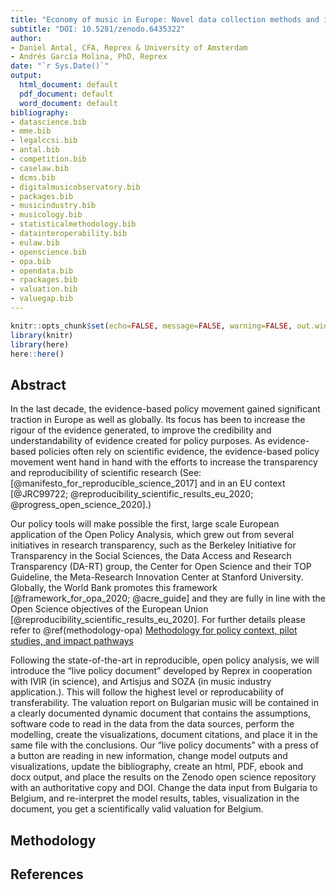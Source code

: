 ```yaml
---
title: "Economy of music in Europe: Novel data collection methods and indicator"
subtitle: "DOI: 10.5281/zenodo.6435322"
author:
- Daniel Antal, CFA, Reprex & University of Amsterdam
- Andrés García Molina, PhD, Reprex
date: "`r Sys.Date()`"
output:
  html_document: default
  pdf_document: default
  word_document: default
bibliography:
- datascience.bib
- mme.bib
- legalccsi.bib
- antal.bib
- competition.bib
- caselaw.bib
- dcms.bib
- digitalmusicobservatory.bib
- packages.bib
- musicindustry.bib
- musicology.bib
- statisticalmethodology.bib
- datainteroperability.bib
- eulaw.bib
- openscience.bib
- opa.bib
- opendata.bib
- rpackages.bib
- valuation.bib
- valuegap.bib
---
```


```r
knitr::opts_chunk$set(echo=FALSE, message=FALSE, warning=FALSE, out.width = '95%', fig.align = 'center')
library(knitr)
library(here)
here::here()
```

## Abstract

In the last decade, the evidence-based policy movement gained significant traction in Europe as well as globally. Its focus has been to increase the rigour of the evidence generated, to improve the credibility and understandability of evidence created for policy purposes.  As evidence-based policies often rely on scientific evidence, the evidence-based policy movement went hand in hand with the efforts to increase the transparency and reproducibility of scientific research (See: [@manifesto_for_reproducible_science_2017] and in an EU context [@JRC99722; @reproducibility_scientific_results_eu_2020; @progress_open_science_2020].)  

Our policy tools will make possible the first, large scale European application of the Open Policy Analysis, which grew out from several initiatives in research transparency, such as the Berkeley Initiative for Transparency in the Social Sciences, the Data Access and Research Transparency (DA-RT) group, the Center for Open Science and their TOP Guideline, the Meta-Research Innovation Center at Stanford University. Globally, the World Bank promotes this framework [@framework_for_opa_2020; @acre_guide] and they are fully in line with the Open Science objectives of the European Union 
[@reproducibility_scientific_results_eu_2020]. For further details please refer to \@ref(methodology-opa) [Methodology for policy context, pilot studies, and impact pathways](#methodology-opa)

Following the state-of-the-art in reproducible, open policy analysis, we will introduce the "live policy document" developed by Reprex in cooperation with IVIR (in science), and Artisjus and SOZA (in music industry application.). This will follow the highest level or reproducability of transferability. The valuation report on Bulgarian music will be contained in a clearly documented dynamic document that contains the assumptions, software code to read in the data from the data sources, perform the modelling, create the visualizations, document citations, and place it in the same file with the conclusions.   Our "live policy documents" with a press of a button are reading in new information, change model outputs and visualizations, update the bibliography, create an html, PDF, ebook and docx output, and place the results on the Zenodo open science repository with an authoritative copy and DOI.  Change the data input from Bulgaria to Belgium, and re-interpret the model results, tables, visualization in the document, you get a scientifically valid valuation for Belgium.

## Methodology

## References
